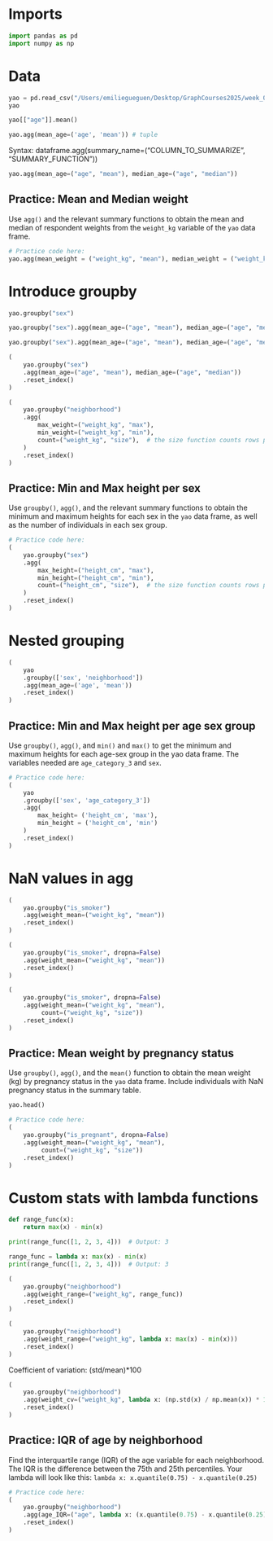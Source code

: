 
# Imports

```python
import pandas as pd
import numpy as np
```

# Data
```python
yao = pd.read_csv("/Users/emiliegueguen/Desktop/GraphCourses2025/week_08/yaounde_mini.csv")
yao
```


```python
yao[["age"]].mean()
```


```python
yao.agg(mean_age=('age', 'mean')) # tuple
```

Syntax:
dataframe.agg(summary_name=("COLUMN_TO_SUMMARIZE", "SUMMARY_FUNCTION"))


```python
yao.agg(mean_age=("age", "mean"), median_age=("age", "median"))
```

## Practice: Mean and Median weight

Use `agg()` and the relevant summary functions to obtain the mean and median of respondent weights from the `weight_kg` variable of the `yao` data frame.

```python
# Practice code here:
yao.agg(mean_weight = ("weight_kg", "mean"), median_weight = ("weight_kg", "median"))
```

# Introduce groupby

```python
yao.groupby("sex")
```


```python
yao.groupby("sex").agg(mean_age=("age", "mean"), median_age=("age", "median"))
```


```python
yao.groupby("sex").agg(mean_age=("age", "mean"), median_age=("age", "median")).reset_index()
```


```python
(
    yao.groupby("sex")
    .agg(mean_age=("age", "mean"), median_age=("age", "median"))
    .reset_index()
)
```


```python
(
    yao.groupby("neighborhood")
    .agg(
        max_weight=("weight_kg", "max"),
        min_weight=("weight_kg", "min"),
        count=("weight_kg", "size"),  # the size function counts rows per group
    )
    .reset_index()
) 
```

## Practice: Min and Max height per sex

Use `groupby()`, `agg()`, and the relevant summary functions to obtain the minimum and maximum heights for each sex in the `yao` data frame, as well as the number of individuals in each sex group.

```python
# Practice code here:
(
    yao.groupby("sex")
    .agg(
        max_height=("height_cm", "max"),
        min_height=("height_cm", "min"),
        count=("height_cm", "size"),  # the size function counts rows per group
    )
    .reset_index()
) 
```

# Nested grouping

```python
(
    yao
    .groupby(['sex', 'neighborhood'])
    .agg(mean_age=('age', 'mean'))
    .reset_index()
)
```

## Practice: Min and Max height per age sex group

Use `groupby()`, `agg()`, and `min()` and `max()` to get the minimum and maximum heights for each age-sex group in the yao data frame. The variables needed are `age_category_3` and `sex`.

```python
# Practice code here:
(
    yao
    .groupby(['sex', 'age_category_3'])
    .agg(
        max_height= ('height_cm', 'max'),
        min_height = ('height_cm', 'min')
    )
    .reset_index()
)
```

# NaN values in agg

```python
(
    yao.groupby("is_smoker")
    .agg(weight_mean=("weight_kg", "mean"))
    .reset_index()
)
```


```python
(
    yao.groupby("is_smoker", dropna=False)
    .agg(weight_mean=("weight_kg", "mean"))
    .reset_index()
)
```


```python
(
    yao.groupby("is_smoker", dropna=False)
    .agg(weight_mean=("weight_kg", "mean"), 
         count=("weight_kg", "size"))
    .reset_index()
)
```

## Practice: Mean weight by pregnancy status

Use `groupby()`, `agg()`, and the `mean()` function to obtain the mean weight (kg) by pregnancy status in the `yao` data frame. Include individuals with NaN pregnancy status in the summary table.

```python
yao.head()
```
```python
# Practice code here:
(
    yao.groupby("is_pregnant", dropna=False)
    .agg(weight_mean=("weight_kg", "mean"), 
         count=("weight_kg", "size"))
    .reset_index()
)
```

# Custom stats with lambda functions

```python
def range_func(x):
    return max(x) - min(x)

print(range_func([1, 2, 3, 4]))  # Output: 3
```


```python
range_func = lambda x: max(x) - min(x)
print(range_func([1, 2, 3, 4]))  # Output: 3
```


```python
(
    yao.groupby("neighborhood")
    .agg(weight_range=("weight_kg", range_func))
    .reset_index()
)
```


```python
(
    yao.groupby("neighborhood")
    .agg(weight_range=("weight_kg", lambda x: max(x) - min(x)))
    .reset_index()
)
```

Coefficient of variation: (std/mean)*100
```python
(
    yao.groupby("neighborhood")
    .agg(weight_cv=("weight_kg", lambda x: (np.std(x) / np.mean(x)) * 100))
    .reset_index()
)
```

## Practice: IQR of age by neighborhood

Find the interquartile range (IQR) of the age variable for each neighborhood. The IQR is the difference between the 75th and 25th percentiles. Your lambda will look like this: `lambda x: x.quantile(0.75) - x.quantile(0.25)`

```python
# Practice code here:
(
    yao.groupby("neighborhood")
    .agg(age_IQR=("age", lambda x: (x.quantile(0.75) - x.quantile(0.25))))
    .reset_index()
)
```
